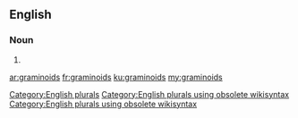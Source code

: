 ==English==

===Noun===
{{head|en}}

# {{plural of|graminoid}}

[[Category:English plurals]][[Category:English plurals using obsolete wikisyntax]][[Category:English plurals using obsolete wikisyntax]]

[[ar:graminoids]]
[[fr:graminoids]]
[[ku:graminoids]]
[[my:graminoids]]